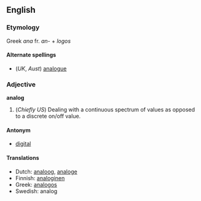 ==English==
===Etymology===

Greek ''ana'' fr. ''an-'' + ''logos''

====Alternate spellings====
*(''UK'', ''Aust'') [[analogue]]

=== Adjective ===
'''analog'''

#(''Chiefly US'') Dealing with a continuous spectrum of values as opposed to a discrete on/off value.

====Antonym====
*[[digital]]

==== Translations ====
*Dutch: [[analoog]], [[analoge]]
*Finnish: [[analoginen]]
*Greek: [[analogos]]
*Swedish: analog